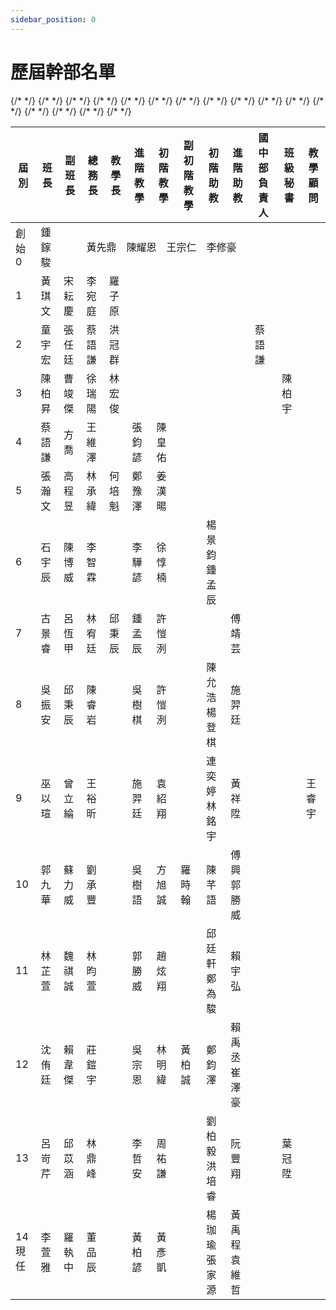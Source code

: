 ```yaml
---
sidebar_position: 0
---
```


<style>
    {`
      th {
           style="text-align:center;"
      }
      td {
           style="text-align:center;"
      }
    `}
</style>
# 歷屆幹部名單
<table>
  <thead>
    <tr>
      <th>屆別</th>
      <th>班長</th>
      <th>副班長</th>
      <th>總務長</th>
      <th>教學長</th>
      <th>進階教學</th>
      <th>初階教學</th>
      <th>副初階教學</th>
      <th>初階助教</th>
      <th>進階助教</th>
      <th>國中部負責人</th>
      <th>班級秘書</th>
      <th>教學顧問</th>
    </tr>
  </thead>
  <tbody>
    <tr>
      {/* <!-- 創始 第 0 屆 --> */}
      <td>創始 0</td>
      <td>鍾鎵駿</td>
      <td></td>
      <td colspan="9">黃先鼎　陳耀恩　王宗仁　李修豪</td>
      <td></td>
    </tr>
    {/* <!-- 第 1 屆 --> */}
    <tr>
      <td>1</td>
      <td>黃琪文</td>
      <td>宋耘慶</td>
      <td>李宛庭</td>
      <td>羅子原</td>
      <td></td>
      <td></td>
      <td></td>
      <td></td>
      <td></td>
      <td></td>
      <td></td>
      <td></td>
    </tr>
    {/* <!-- 第 2 屆 --> */}
    <tr>
      <td>2</td>
      <td>童宇宏</td>
      <td>張任廷</td>
      <td>蔡語謙</td>
      <td>洪冠群</td>
      <td></td>
      <td></td>
      <td></td>
      <td></td>
      <td></td>
      <td>蔡語謙</td>
      <td></td>
      <td></td>
    </tr>
    {/* <!-- 第 3 屆 --> */}
    <tr>
      <td>3</td>
      <td>陳柏昇</td>
      <td>曹竣傑</td>
      <td>徐瑞陽</td>
      <td>林宏俊</td>
      <td></td>
      <td></td>
      <td></td>
      <td></td>
      <td></td>
      <td></td>
      <td>陳柏宇</td>
      <td></td>
    </tr>
    {/* <!-- 第 4 屆 --> */}
    <tr>
      <td>4</td>
      <td>蔡語謙</td>
      <td>方喬</td>
      <td>王維澤</td>
      <td></td>
      <td>張鈞諺</td>
      <td>陳皇佑</td>
      <td></td>
      <td></td>
      <td></td>
      <td></td>
      <td></td>
      <td></td>
    </tr>
    {/* <!-- 第 5 屆 --> */}
    <tr>
      <td>5</td>
      <td>張瀚文</td>
      <td>高程昱</td>
      <td>林承緯</td>
      <td>何培魁</td>
      <td>鄭豫澤</td>
      <td>姜漢暘</td>
      <td></td>
      <td></td>
      <td></td>
      <td></td>
      <td></td>
      <td></td>
    </tr>
    {/* <!-- 第 6 屆 --> */}
    <tr>
      <td>6</td>
      <td>石宇辰</td>
      <td>陳博威</td>
      <td>李智霖</td>
      <td></td>
      <td>李驊諺</td>
      <td>徐惇楠</td>
      <td></td>
      <td>楊景鈞<br/>鍾孟辰</td>
      <td></td>
      <td></td>
      <td></td>
      <td></td>
    </tr>
    {/* <!-- 第 7 屆 --> */}
    <tr>
      <td>7</td>
      <td>古景睿</td>
      <td>呂恆甲</td>
      <td>林宥廷</td>
      <td>邱秉辰</td>
      <td>鍾孟辰</td>
      <td>許愷洌</td>
      <td></td>
      <td></td>
      <td>傅靖芸</td>
      <td></td>
      <td></td>
      <td></td>
    </tr>
    {/* <!-- 第 8 屆 --> */}
    <tr>
      <td>8</td>
      <td>吳振安</td>
      <td>邱秉辰</td>
      <td>陳睿岩</td>
      <td></td>
      <td>吳樹棋</td>
      <td>許愷洌</td>
      <td></td>
      <td>陳允浩<br/>楊登棋</td>
      <td>施羿廷</td>
      <td></td>
      <td></td>
      <td></td>
    </tr>
    {/* <!-- 第 9 屆 --> */}
    <tr>
      <td>9</td>
      <td>巫以瑄</td>
      <td>曾立綸</td>
      <td>王裕昕</td>
      <td></td>
      <td>施羿廷</td>
      <td>袁紹翔</td>
      <td></td>
      <td>連奕婷<br/>林銘宇</td>
      <td>黃祥陞</td>
      <td></td>
      <td></td>
      <td>王睿宇</td>
    </tr>
    {/* <!-- 第 10 屆 --> */}
    <tr>
      <td>10</td>
      <td>郭九華</td>
      <td>蘇力威</td>
      <td>劉承豐</td>
      <td></td>
      <td>吳樹語</td>
      <td>方旭誠</td>
      <td>羅時翰</td>
      <td>陳芊語</td>
      <td>傅興<br/>郭勝威</td>
      <td></td>
      <td></td>
      <td></td>
    </tr>
    {/* <!-- 第 11 屆 --> */}
    <tr>
      <td>11</td>
      <td>林芷萱</td>
      <td>魏祺誠</td>
      <td>林昀萱</td>
      <td></td>
      <td>郭勝威</td>
      <td>趙炫翔</td>
      <td></td>
      <td>邱廷軒<br/>鄭為駿</td>
      <td>賴宇弘</td>
      <td></td>
      <td></td>
      <td></td>
    </tr>
    {/* <!-- 第 12 屆 --> */}
    <tr>
      <td>12</td>
      <td>沈侑廷</td>
      <td>賴韋傑</td>
      <td>莊鎧宇</td>
      <td></td>
      <td>吳宗恩</td>
      <td>林明緯</td>
      <td>黃柏誠</td>
      <td>鄭鈞澤</td>
      <td>賴禹丞<br/>崔澤豪</td>
      <td></td>
      <td></td>
      <td></td>
    </tr>
    {/* <!-- 第 13 屆 --> */}
    <tr>
      <td>13</td>
      <td>呂岢芹</td>
      <td>邱苡涵</td>
      <td>林鼎峰</td>
      <td></td>
      <td>李哲安</td>
      <td>周祐謙</td>
      <td></td>
      <td>劉柏毅<br/>洪培睿</td>
      <td>阮豐翔</td>
      <td></td>
      <td>葉冠陞</td>
      <td></td>
    </tr>
    {/* <!-- 第 14 屆 --> */}
    <tr>
      <td>14<br/>現任</td>
      <td>李萱雅</td>
      <td>羅執中</td>
      <td>董品辰</td>
      <td></td>
      <td>黃柏諺</td>
      <td>黃彥凱</td>
      <td></td>
      <td>楊珈瑜<br/>張家源</td>
      <td>黃禹程<br/>袁維哲</td>
      <td></td>
      <td></td>
      <td></td>
    </tr>
    {/* <!-- 新增下一屆於此 --> */}
  </tbody>
</table>
